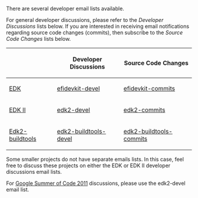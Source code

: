 There are several developer email lists available.

For general developer discussions, please refer to the ''Developer Discussions'' lists below.  If you are interested in receiving email notifications regarding source code changes (commits), then subscribe to the ''Source Code Changes'' lists below.

{| class="wikitable"
! !! Developer Discussions !! Source Code Changes
|-
| [[EDK]]
| [https://lists.sourceforge.net/lists/listinfo/efidevkit-devel efidevkit-devel]
| [https://lists.sourceforge.net/lists/listinfo/efidevkit-commits efidevkit-commits]
|-
| [[EDK II]]
| [https://lists.sourceforge.net/lists/listinfo/edk2-devel edk2-devel]
| [https://lists.sourceforge.net/lists/listinfo/edk2-commits edk2-commits]
|-
| [[Edk2-buildtools]]
| [https://lists.sourceforge.net/lists/listinfo/edk2-buildtools-devel edk2-buildtools-devel]
| [https://lists.sourceforge.net/lists/listinfo/edk2-buildtools-commits edk2-buildtools-commits]
|}

Some smaller projects do not have separate emails lists.  In this case, feel free to discuss these projects on either the EDK or EDK II developer discussions email lists.

For [[GSOC2011|Google Summer of Code 2011]] discussions, please use the edk2-devel email list.